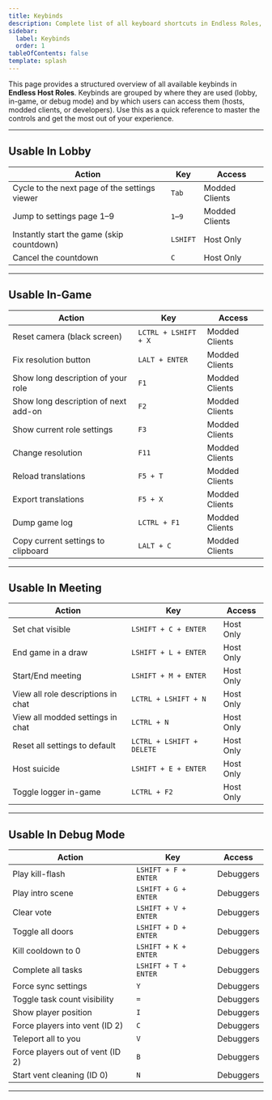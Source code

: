 ```yaml
---
title: Keybinds
description: Complete list of all keyboard shortcuts in Endless Roles, organized by who can use them and where they apply.
sidebar:
  label: Keybinds
  order: 1
tableOfContents: false
template: splash
---
```



This page provides a structured overview of all available keybinds in **Endless Host Roles**. Keybinds are grouped by where they are used (lobby, in-game, or debug mode) and by which users can access them (hosts, modded clients, or developers). Use this as a quick reference to master the controls and get the most out of your experience.

---

## Usable In Lobby

<div class="responsive-card-table keybind-table-wrapper">
<div class="keybind-table-wrapper">

| Action                                                 | Key     | Access                                             |
|--------------------------------------------------------|---------|----------------------------------------------------|
| Cycle to the next page of the settings viewer          | `Tab`   | <span class="modded-clients">Modded Clients</span> |
| Jump to settings page 1–9                              | `1`–`9` | <span class="modded-clients">Modded Clients</span> |
| Instantly start the game (skip countdown)              | `LSHIFT`| <span class="host-only">Host Only</span>           |
| Cancel the countdown                                   | `C`     | <span class="host-only">Host Only</span>           |

</div>
</div>

---

## Usable In-Game

<div class="responsive-card-table keybind-table-wrapper">

| Action                                                 | Key                 | Access                                             |
|--------------------------------------------------------|---------------------|----------------------------------------------------|
| Reset camera (black screen)                            | `LCTRL + LSHIFT + X`| <span class="modded-clients">Modded Clients</span> |
| Fix resolution button                                  | `LALT + ENTER`      | <span class="modded-clients">Modded Clients</span> |
| Show long description of your role                     | `F1`                | <span class="modded-clients">Modded Clients</span> |
| Show long description of next add-on                   | `F2`                | <span class="modded-clients">Modded Clients</span> |
| Show current role settings                             | `F3`                | <span class="modded-clients">Modded Clients</span> |
| Change resolution                                      | `F11`               | <span class="modded-clients">Modded Clients</span> |
| Reload translations                                    | `F5 + T`            | <span class="modded-clients">Modded Clients</span> |
| Export translations                                    | `F5 + X`            | <span class="modded-clients">Modded Clients</span> |
| Dump game log                                          | `LCTRL + F1`        | <span class="modded-clients">Modded Clients</span> |
| Copy current settings to clipboard                     | `LALT + C`          | <span class="modded-clients">Modded Clients</span> |

</div>

---

## Usable In Meeting

<div class="responsive-card-table keybind-table-wrapper">

| Action                                                 | Key                       | Access                                   |
|--------------------------------------------------------|---------------------------|------------------------------------------|
| Set chat visible                                       | `LSHIFT + C + ENTER`      | <span class="host-only">Host Only</span> |
| End game in a draw                                     | `LSHIFT + L + ENTER`      | <span class="host-only">Host Only</span> |
| Start/End meeting                                      | `LSHIFT + M + ENTER`      | <span class="host-only">Host Only</span> |
| View all role descriptions in chat                     | `LCTRL + LSHIFT + N`      | <span class="host-only">Host Only</span> |
| View all modded settings in chat                       | `LCTRL + N`               | <span class="host-only">Host Only</span> |
| Reset all settings to default                          | `LCTRL + LSHIFT + DELETE` | <span class="host-only">Host Only</span> |
| Host suicide                                           | `LSHIFT + E + ENTER`      | <span class="host-only">Host Only</span> |
| Toggle logger in-game                                  | `LCTRL + F2`              | <span class="host-only">Host Only</span> |

</div>

---

## Usable In Debug Mode

<div class="responsive-card-table keybind-table-wrapper">

| Action                                                 | Key                     | Access                                   |
|--------------------------------------------------------|-------------------------|------------------------------------------|
| Play kill-flash                                        | `LSHIFT + F + ENTER`    | <span class="debuggers">Debuggers</span> |
| Play intro scene                                       | `LSHIFT + G + ENTER`    | <span class="debuggers">Debuggers</span> |
| Clear vote                                             | `LSHIFT + V + ENTER`    | <span class="debuggers">Debuggers</span> |
| Toggle all doors                                       | `LSHIFT + D + ENTER`    | <span class="debuggers">Debuggers</span> |
| Kill cooldown to 0                                     | `LSHIFT + K + ENTER`    | <span class="debuggers">Debuggers</span> |
| Complete all tasks                                     | `LSHIFT + T + ENTER`    | <span class="debuggers">Debuggers</span> |
| Force sync settings                                    | `Y`                     | <span class="debuggers">Debuggers</span> |
| Toggle task count visibility                           | `=`                     | <span class="debuggers">Debuggers</span> |
| Show player position                                   | `I`                     | <span class="debuggers">Debuggers</span> |
| Force players into vent (ID 2)                         | `C`                     | <span class="debuggers">Debuggers</span> |
| Teleport all to you                                    | `V`                     | <span class="debuggers">Debuggers</span> |
| Force players out of vent (ID 2)                       | `B`                     | <span class="debuggers">Debuggers</span> |
| Start vent cleaning (ID 0)                             | `N`                     | <span class="debuggers">Debuggers</span> |

</div>

---